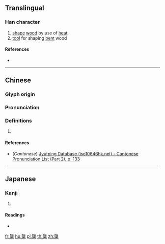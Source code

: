 {{also|檼}}
==Translingual==

===Han character===
{{Han char|rn=75|rad=木|as=17|sn=21|four=|canj=NPD,XNPD|ids=⿱隱木}}

# [[shape]] [[wood]] by use of [[heat]]
# [[tool]] for shaping [[bent]] wood

====References====
* {{Han ref|kx=0562.220|dkj=15892|dj=0951.040|hdz=21319.010|uh=6AFD|ud=27389}}

----

==Chinese==
{{zh-forms}}

===Glyph origin===
{{Han etym}}

===Pronunciation===
{{zh-pron
|m=yǐn
|c=jan2
|mc=y
|oc=y
|ma=
|cat=
}}

===Definitions===
{{zh-hanzi}}

# {{rfdef|lang=zh}}

====References====
* (''Cantonese'') [http://www.iso10646hk.net/jp/document/download.jsp Jyutping Database (iso10646hk.net) - Cantonese Pronunciation List (Part 2), p. 133]

----

==Japanese==

===Kanji===
{{ja-kanji|grade=|rs=木17}}

# {{defn|lang=ja|sort=木17}}

====Readings====
* {{ja-readings|on=[[いん]] (in), [[おん]] (on)|kun=[[ためぎ]] (tamegi)}}

[[fr:櫽]]
[[hu:櫽]]
[[pl:櫽]]
[[th:櫽]]
[[zh:櫽]]